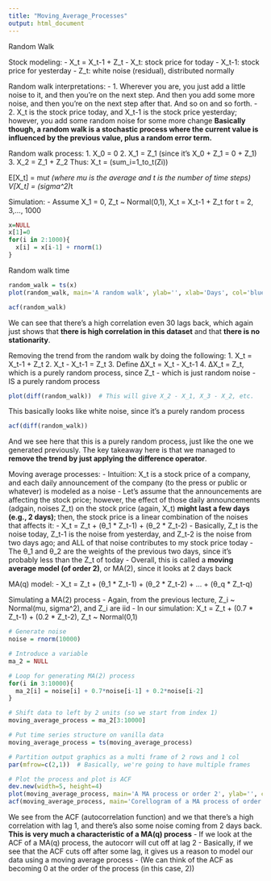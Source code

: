 ```yaml
---
title: "Moving_Average_Processes"
output: html_document
---
```


Random Walk

Stock modeling:
- X_t = X_t-1 + Z_t
   - X_t: stock price for today
   - X_t-1: stock price for yesterday
   - Z_t: white noise (residual), distributed normally

Random walk interpretations:
- 1. Wherever you are, you just add a little noise to it, and then you're on the next step. And then you add some more noise, and then you're on the next step after that. And so on and so forth.
- 2. X_t is the stock price today, and X_t-1 is the stock price yesterday; however, you add some random noise for some more change
**Basically though, a random walk is a stochastic process where the current value is influenced by the previous value, plus a random error term.**

Random walk process:
1. X_0 = 0
2. X_1 = Z_1 (since it's X_0 + Z_1 = 0 + Z_1)
3. X_2 = Z_1 + Z_2
Thus: X_t = (sum_i=1_to_t(Zi))

E[X_t] = mu*t (where mu is the average and t is the number of time steps)
V[X_t] = (sigma^2)*t

Simulation:
- Assume X_1 = 0, Z_t ~ Normal(0,1), X_t = X_t-1 + Z_t for t = 2, 3,..., 1000
```r
x=NULL
x[1]=0
for(i in 2:1000){
  x[i] = x[i-1] + rnorm(1)
}
```
Random walk time
```r
random_walk = ts(x)
plot(random_walk, main='A random walk', ylab='', xlab='Days', col='blue', lwd=2)
```
```r
acf(random_walk)
```
We can see that there's a high correlation even 30 lags back, which again just shows that **there is high correlation in this dataset** and that **there is no stationarity**.

Removing the trend from the random walk by doing the following:
1. X_t = X_t-1 + Z_t
2. X_t - X_t-1 = Z_t
3. Define ∆X_t = X_t - X_t-1
4. ∆X_t = Z_t, which is a purely random process, since Z_t - which is just random noise - IS a purely random process
```r
plot(diff(random_walk))  # This will give X_2 - X_1, X_3 - X_2, etc.
```
This basically looks like white noise, since it's a purely random process
```r
acf(diff(random_walk))
```
And we see here that this is a purely random process, just like the one we generated previously. The key takeaway here is that we managed to **remove the trend by just applying the difference operator**.



Moving average processes:
- Intuition: X_t is a stock price of a company, and each daily announcement of the company (to the press or public or whatever) is modeled as a noise
- Let's assume that the announcements are affecting the stock price; however, the effect of those daily announcements (adgain, noises Z_t) on the stock price (again, X_t) **might last a few days (e.g., 2 days)**; then, the stock price is a linear combination of the noises that affects it:
   - X_t = Z_t + (θ_1 * Z_t-1) + (θ_2 * Z_t-2)
      - Basically, Z_t is the noise today, Z_t-1 is the noise from yesterday, and Z_t-2 is the noise from two days ago; and ALL of that noise contributes to my stock price today
      - The θ_1 and θ_2 are the weights of the previous two days, since it's probably less than the Z_t of today
- Overall, this is called a **moving average model (of order 2)**, or MA(2), since it looks at 2 days back

MA(q) model:
- X_t = Z_t + (θ_1 * Z_t-1) + (θ_2 * Z_t-2) + ... + (θ_q * Z_t-q)



Simulating a MA(2) process
- Again, from the previous lecture, Z_i ~ Normal(mu, sigma^2), and Z_i are iid
- In our simulation: X_t = Z_t + (0.7 * Z_t-1) + (0.2 * Z_t-2), Z_t ~ Normal(0,1)
```r
# Generate noise
noise = rnorm(10000)

# Introduce a variable
ma_2 = NULL

# Loop for generating MA(2) process
for(i in 3:10000){
  ma_2[i] = noise[i] + 0.7*noise[i-1] + 0.2*noise[i-2]
}

# Shift data to left by 2 units (so we start from index 1)
moving_average_process = ma_2[3:10000]

# Put time series structure on vanilla data
moving_average_process = ts(moving_average_process)

# Partition output graphics as a multi frame of 2 rows and 1 col
par(mfrow=c(2,1))  # Basically, we're going to have multiple frames

# Plot the process and plot is ACF
dev.new(width=5, height=4)
plot(moving_average_process, main='A MA process or order 2', ylab='', col='blue')
acf(moving_average_process, main='Corellogram of a MA process of order 2')
```
We see from the ACF (autocorrelation function) and we that there's a high correlation with lag 1, and there's also some noise coming from 2 days back. **This is very much a characteristic of a MA(q) process**
- If we look at the ACF of a MA(q) process, the autocorr will cut off at lag 2
- Basically, if we see that the ACF cuts off after some lag, it gives us a reason to model our data using a moving average process
- (We can think of the ACF as becoming 0 at the order of the process (in this case, 2))



















